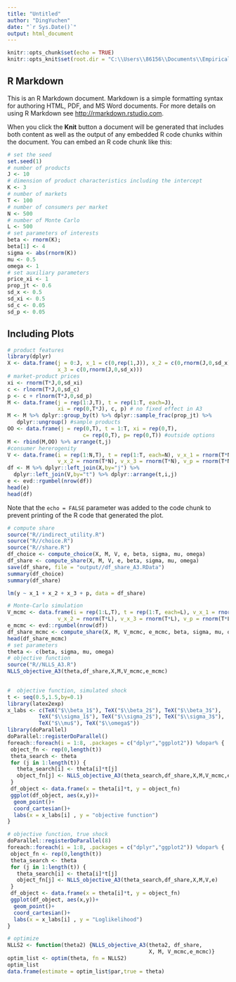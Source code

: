 ```yaml
---
title: "Untitled"
author: "DingYuchen"
date: "`r Sys.Date()`"
output: html_document
---
```


```r
knitr::opts_chunk$set(echo = TRUE)
knitr::opts_knit$set(root.dir = "C:\\Users\\86156\\Documents\\EmpiricalIO")
```

## R Markdown

This is an R Markdown document. Markdown is a simple formatting syntax for authoring HTML, PDF, and MS Word documents. For more details on using R Markdown see <http://rmarkdown.rstudio.com>.

When you click the **Knit** button a document will be generated that includes both content as well as the output of any embedded R code chunks within the document. You can embed an R code chunk like this:

```r
# set the seed
set.seed(1)
# number of products
J <- 10
# dimension of product characteristics including the intercept
K <- 3
# number of markets
T <- 100
# number of consumers per market
N <- 500
# number of Monte Carlo
L <- 500
# set parameters of interests
beta <- rnorm(K); 
beta[1] <- 4
sigma <- abs(rnorm(K))
mu <- 0.5
omega <- 1
# set auxiliary parameters
price_xi <- 1
prop_jt <- 0.6
sd_x <- 0.5
sd_xi <- 0.5
sd_c <- 0.05
sd_p <- 0.05
```

## Including Plots


```r
# product features
library(dplyr)
X <- data.frame(j = 0:J, x_1 = c(0,rep(1,J)), x_2 = c(0,rnorm(J,0,sd_x)),
                x_3 = c(0,rnorm(J,0,sd_x)))
# market-product prices
xi <- rnorm(T*J,0,sd_xi)
c <- rlnorm(T*J,0,sd_c)
p <- c + rlnorm(T*J,0,sd_p)
M <- data.frame(j = rep(1:J,T), t = rep(1:T, each=J), 
                xi = rep(0,T*J), c, p) # no fixed effect in A3
M <- M %>% dplyr::group_by(t) %>% dplyr::sample_frac(prop_jt) %>%
   dplyr::ungroup() #sample products
OO <- data.frame(j = rep(0,T), t = 1:T, xi = rep(0,T), 
                        c= rep(0,T), p= rep(0,T)) #outside options
M <- rbind(M,OO) %>% arrange(t,j)
#consumer hererogenity
V <- data.frame(i = rep(1:N,T), t = rep(1:T, each=N), v_x_1 = rnorm(T*N),
                v_x_2 = rnorm(T*N), v_x_3 = rnorm(T*N), v_p = rnorm(T*N))
df <- M %>% dplyr::left_join(X,by="j") %>% 
  dplyr::left_join(V,by="t") %>% dplyr::arrange(t,i,j)
e <- evd::rgumbel(nrow(df))
head(e)
head(df)
```

Note that the `echo = FALSE` parameter was added to the code chunk to prevent printing of the R code that generated the plot.
```r
# compute share
source("R//indirect_utility.R")
source("R//choice.R")
source("R//share.R")    
df_choice <- compute_choice(X, M, V, e, beta, sigma, mu, omega)    
df_share <- compute_share(X, M, V, e, beta, sigma, mu, omega)  
save(df_share, file = "output//df_share_A3.RData")
summary(df_choice)
summary(df_share) 
```
```r
lm(y ~ x_1 + x_2 + x_3 + p, data = df_share)
```


```r
# Monte-Carlo simulation
V_mcmc <- data.frame(i = rep(1:L,T), t = rep(1:T, each=L), v_x_1 = rnorm(T*L),
                v_x_2 = rnorm(T*L), v_x_3 = rnorm(T*L), v_p = rnorm(T*L))
e_mcmc <- evd::rgumbel(nrow(df))
df_share_mcmc <- compute_share(X, M, V_mcmc, e_mcmc, beta, sigma, mu, omega)
head(df_share_mcmc)
# set parameters
theta <- c(beta, sigma, mu, omega)
# objective function
source("R//NLLS_A3.R")
NLLS_objective_A3(theta,df_share,X,M,V_mcmc,e_mcmc)
   
```


```r
#  objective function, simulated shock
t <- seq(0.5,1.5,by=0.1)
library(latex2exp)
x_labs <- c(TeX("$\\beta_1$"), TeX("$\\beta_2$"), TeX("$\\beta_3$"),
          TeX("$\\sigma_1$"), TeX("$\\sigma_2$"), TeX("$\\sigma_3$"),
          TeX("$\\mu$"), TeX("$\\omega$"))
library(doParallel)
doParallel::registerDoParallel()
foreach::foreach(i = 1:8, .packages = c("dplyr","ggplot2")) %dopar% {
 object_fn <- rep(0,length(t))
 theta_search <- theta
 for (j in 1:length(t)) {
   theta_search[i] <- theta[i]*t[j]
   object_fn[j] <- NLLS_objective_A3(theta_search,df_share,X,M,V_mcmc,e_mcmc)
 }
 df_object <- data.frame(x = theta[i]*t, y = object_fn)
 ggplot(df_object, aes(x,y))+
  geom_point()+
  coord_cartesian()+
  labs(x = x_labs[i] , y = "objective function")
}
```
```r
# objective function, true shock
doParallel::registerDoParallel(8)
foreach::foreach(i = 1:8, .packages = c("dplyr","ggplot2")) %dopar% {
 object_fn <- rep(0,length(t))
 theta_search <- theta
 for (j in 1:length(t)) {
   theta_search[i] <- theta[i]*t[j]
   object_fn[j] <- NLLS_objective_A3(theta_search,df_share,X,M,V,e)
 }
 df_object <- data.frame(x = theta[i]*t, y = object_fn)
 ggplot(df_object, aes(x,y))+
  geom_point()+
  coord_cartesian()+
  labs(x = x_labs[i] , y = "Loglikelihood")
}
```


```r
# optimize
NLLS2 <- function(theta2) {NLLS_objective_A3(theta2, df_share,
                                             X, M, V_mcmc,e_mcmc)}
optim_list <- optim(theta, fn = NLLS2)
optim_list
data.frame(estimate = optim_list$par,true = theta)
```

